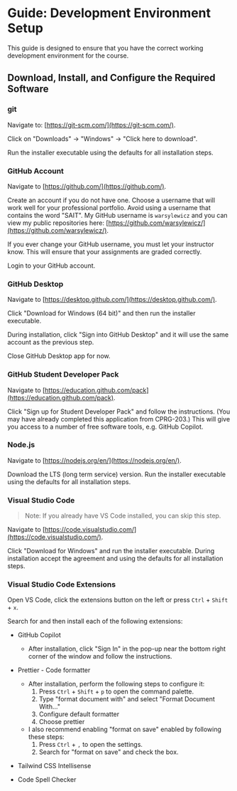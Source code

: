 # Guide: Development Environment Setup

This guide is designed to ensure that you have the correct working development environment for the course.

## Download, Install, and Configure the Required Software


<Steps>

### git

Navigate to: [https://git-scm.com/](https://git-scm.com/).

Click on "Downloads" -> "Windows" -> "Click here to download".

Run the installer executable using the defaults for all installation steps.

### GitHub Account

Navigate to [https://github.com/](https://github.com/).

Create an account if you do not have one. Choose a username that will work well for your professional portfolio. Avoid using a username that contains the word "SAIT". My GitHub username is `warsylewicz` and you can view my public repositories here: [https://github.com/warsylewicz/](https://github.com/warsylewicz/).


<Callout emoji="⚠️">
  If you ever change your GitHub username, you must let your instructor know.
  This will ensure that your assignments are graded correctly.
</Callout>

Login to your GitHub account.

### GitHub Desktop

Navigate to [https://desktop.github.com/](https://desktop.github.com/).

Click "Download for Windows (64 bit)" and then run the installer executable.

During installation, click "Sign into GitHub Desktop" and it will use the same account as the previous step.

Close GitHub Desktop app for now.

### GitHub Student Developer Pack

Navigate to [https://education.github.com/pack](https://education.github.com/pack).

Click "Sign up for Student Developer Pack" and follow the instructions. (You may have already completed this application from CPRG-203.) This will give you access to a number of free software tools, e.g. GitHub Copilot.

### Node.js

Navigate to [https://nodejs.org/en/](https://nodejs.org/en/).

Download the LTS (long term service) version. Run the installer executable using the defaults for all installation steps.

### Visual Studio Code

> Note: If you already have VS Code installed, you can skip this step.

Navigate to [https://code.visualstudio.com/](https://code.visualstudio.com/).

Click "Download for Windows" and run the installer executable. During installation accept the agreement and using the defaults for all installation steps.

### Visual Studio Code Extensions

Open VS Code, click the extensions button on the left or press `Ctrl` + `Shift` + `x`.

Search for and then install each of the following extensions:

- GitHub Copilot
  - After installation, click "Sign In" in the pop-up near the bottom right corner of the window and follow the instructions.
- Prettier - Code formatter

  - After installation, perform the following steps to configure it:
    1. Press `Ctrl` + `Shift` + `p` to open the command palette.
    2. Type "format document with" and select "Format Document With..."
    3. Configure default formatter
    4. Choose prettier
  - I also recommend enabling "format on save" enabled by following these steps:
    1. Press `Ctrl` + `,` to open the settings.
    2. Search for "format on save" and check the box.

- Tailwind CSS Intellisense
- Code Spell Checker

</Steps>
